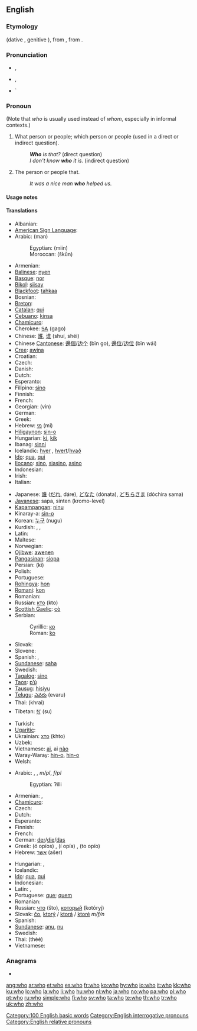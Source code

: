 ==English==
{{rank|me|an|we|43|who|said|would|been}}

===Etymology===
{{etyl|ang}} {{term|hwa|hwā|lang=ang}} (dative {{term|hwam|hwām|lang=ang}}, genitive {{term|hwæs|lang=ang}}), from {{proto|Germanic|khwas||khwes||khwo}}, from {{proto|Indo-European|kʷos}}.

===Pronunciation===
* {{a|UK}} {{IPA|/huː/}}, {{SAMPA|/hu:/}}
* {{a|US}} {{IPA|/hu/}}, {{SAMPA|/hu/}}
* {{audio|en-us-who.ogg|Audio (US)}}`
*: {{rhymes|uː}}

===Pronoun===
{{en-pron|desc=singular or plural, nominative case|possessive|whose|objective case|whom|or who}}

(Note that ''who'' is usually used instead of ''whom'', especially in informal contexts.)

# {{context|interrogative pronoun}} What person or people; which person or people (used in a direct or indirect question).
#: '''''Who''' is that?'' (direct question)
#: ''I don't know '''who''' it is.'' (indirect question)
# {{context|relative pronoun}} The person or people that.
#: ''It was a nice man '''who''' helped us.''

====Usage notes====
{{who vs. whom}}

====Translations====
{{trans-top|who? (interrogative pronoun)}}
* Albanian: {{t-|sq|kush|xs=Albanian}}
* [[American Sign Language]]: {{tø|ase|L@Chin-ThumbBack Squeeze}}
* Arabic: {{Arab|[[من|مَنْ]]}} (man)
*: Egyptian: {{Arab|[[مين]]}} (miin)
*: Moroccan: {{Arab|[[شكون]]}} (škūn)
* Armenian: {{t-|hy|ով|tr=ov|sc=Armn|xs=Armenian}}
* [[Balinese]]: [[nyen]]
* [[Basque]]: [[nor]]
* [[Bikol]]: [[siisay]]
* [[Blackfoot]]: [[tahkaa]]
* Bosnian: {{t-|bs|ko}}
* [[Breton]]: {{t+|br|piv|xs=Breton}}
* [[Catalan]]: [[qui]]
* [[Cebuano]]: [[kinsa]]
* [[Chamicuro]]: {{tø|ccc|na'shanana}}
* Cherokee: [[ᎦᎪ]] (gago)
* Chinese: [[誰]], [[谁]] (shuí, shéi)
* Chinese [[Cantonese]]: [[邊個]]/[[边个]] (bīn go), [[邊位]]/[[边位]] (bīn wái)
* [[Cree]]: [[awina]]
* Croatian: {{t+|hr|tko}}
* Czech: {{t+|cs|kdo}}
* Danish: {{t-|da|hvem}}
* Dutch: {{t+|nl|wie}}
* Esperanto: {{t+|eo|kiu|xs=Esperanto}}
* Filipino: [[sino]]
* Finnish: {{t+|fi|kuka}}
* French: {{t+|fr|qui}}
* Georgian: {{t-|ka|ვინ|xs=Georgian}} (vin)
* German: {{t+|de|wer}}
* Greek: {{t+|el|ποιος|m|tr=poios|sc=Grek}}
* Hebrew: [[מי]] (mi)
* [[Hiligaynon]]: [[sin-o]]
* Hungarian: [[ki]], [[kik]] {{p}}
* Ibanag: [[sinni]]
* Icelandic: [[hver]] {{m|f}}, [[hvert]]/[[hvað]] {{n}}
* [[Ido]]: [[qua]], [[qui]] {{p}}
* [[Ilocano]]: [[sino]], [[siasino]], [[asino]]
* Indonesian: {{t+|id|siapa|xs=Indonesian}}
* Irish: {{t-|ga|cé|xs=Irish}}
* Italian: {{t+|it|chi}}
{{trans-mid}}
* Japanese: [[誰]] ([[だれ]], dáre), [[どなた]] (dónata), [[どちらさま]] (dóchira sama)
* [[Javanese]]: sapa, sinten (kromo-level)
* [[Kapampangan]]: [[ninu]]
* Kinaray-a: [[sin-o]]
* Korean: [[누구]] (nugu)
* Kurdish: {{t+|ku|kî}}, {{t+|ku|kê}}, {{t+|ku|کێ|sc=ku-Arab}}
* Latin: {{t+|la|quis|m|f}}
* Maltese: {{t-|mt|li|xs=Maltese}}
* Norwegian: {{t+|no|hvem}}
* [[Ojibwe]]: [[awenen]]
* [[Pangasinan]]: [[siopa]]
* Persian: {{fa-Arab|[[کی]]}} (ki)
* Polish: {{t+|pl|kto}}
* Portuguese: {{t+|pt|quem}}
* [[Rohingya]]: [[hon]]
* [[Romani]]: [[kon]]
* Romanian: {{t-|ro|cine}}
* Russian: [[кто]] (kto)
* [[Scottish Gaelic]]: [[cò]]
* Serbian:
*: Cyrillic: [[ко#Serbian|ко]]
*: Roman: [[ko#Serbian|ko]]
* Slovak: {{t-|sk|kto}}
* Slovene: {{t+|sl|kdo}}
* Spanish: {{t+|es|quién}}, {{t-|es|quiénes|p}}
* [[Sundanese]]: [[saha]]
* Swedish: {{t+|sv|vem}}
* [[Tagalog]]: [[sino]]
* [[Taos]]: [[p’ų́]]
* [[Tausug]]: [[hisiyu]]
* [[Telugu]]: [[ఎవరు]] (evaru)
* Thai: {{Thai|[[ใคร]]}} (khrai)
* Tibetan: [[སུ་]] (su)
* Turkish: {{t+|tr|kim}}
* [[Ugaritic]]: {{tø|uga|𐎎𐎊|tr=my|sc=Ugar|xs=Ugaritic}}
* Ukrainian: [[хто]] (khto)
* Uzbek: {{t-|uz|kim|xs=Uzbek}}
* Vietnamese: [[ai]], ai [[nào]]
* Waray-Waray: [[hin-o]], [[hin-o]]
* Welsh: {{t-|cy|pwy|xs=Welsh}}
{{trans-bottom}}

{{trans-top|who (relative pronoun)}}
* Arabic: {{Arab|[[الذي|اَلّذِي]]}} {{unicode|(allaðíː)}} {{m}}, {{Arab|[[التي|اَلّتِي]]}} {{unicode|(allatíː)}} {{f}}, {{Arab|[[الذين|اَلّذِينَ]]}} {{unicode|(allaðíːna)}} ''m/pl'', {{Arab|[[اللواتي|اَلّلوَاتِي]]}} {{unicode|(allawáːti)}} ''f/pl''
*: Egyptian: ʔilli
* Armenian: {{t-|hy|որ|tr=or|sc=Armn|xs=Armenian}}, {{t|hy|որը|tr=orë|sc=Armn|xs=Armenian}}
* [[Chamicuro]]: {{tø|ccc|na'shanana}}
* Czech: {{t+|cs|který}}
* Dutch: {{t+|nl|die}}
* Esperanto: {{t+|eo|kiu|xs=Esperanto}}
* Finnish: {{t+|fi|joka}}
* French: {{t+|fr|qui}}
* German: [[der]]/[[die]]/[[das]]
* Greek: {{t-|el|ο οποίος|sc=Grek}} (ó opíos) {{m}}, {{t-|el|η οποία|sc=Grek}} (í opía) {{f}}, {{t-|el|το οποίο|sc=Grek}} (to opío) {{n}}
* Hebrew: [[אשר]] (ašer)
{{trans-mid}}
* Hungarian: {{t+|hu|aki}}, {{t+|hu|akik|p}}
* Icelandic: {{t+|is|sem}}
* [[Ido]]: [[qua]], [[qui]] {{p}}
* Indonesian: {{t-|id|yang|xs=Indonesian}}
* Latin: {{t+|la|qui|m}}, {{t-|la|quae|f}}
* Portuguese: [[que]]; [[quem]]
* Romanian: {{t-|ro|care}}
* Russian: [[что]] (što), [[который]] (kotóryj) {{m}}
* Slovak: [[čo]], [[ktorý]] / [[ktorá]] / [[ktoré]] ''m/f/n''
* Spanish: {{t+|es|quien}}
* [[Sundanese]]: [[anu]], [[nu]]
* Swedish: {{t+|sv|som}}
* Thai: {{Thai|[[ที่]]}} (thèè)
* Vietnamese: {{t+|vi|mà|xs=Vietnamese}}
{{trans-bottom}}

===Anagrams===
* {{alphagram|[[how]]}}

[[Category:100 English basic words]]
[[Category:English interrogative pronouns]]
[[Category:English relative pronouns]]

[[ang:who]]
[[ar:who]]
[[et:who]]
[[es:who]]
[[fr:who]]
[[ko:who]]
[[hy:who]]
[[io:who]]
[[it:who]]
[[kk:who]]
[[ku:who]]
[[lo:who]]
[[la:who]]
[[li:who]]
[[hu:who]]
[[nl:who]]
[[ja:who]]
[[no:who]]
[[pa:who]]
[[pl:who]]
[[pt:who]]
[[ru:who]]
[[simple:who]]
[[fi:who]]
[[sv:who]]
[[ta:who]]
[[te:who]]
[[th:who]]
[[tr:who]]
[[uk:who]]
[[zh:who]]